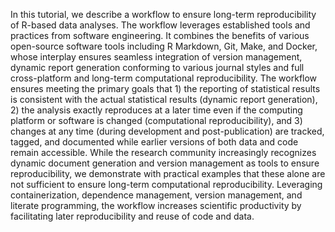 In this tutorial, we describe a workflow to ensure long-term reproducibility of R-based data analyses. The workflow leverages established tools and practices from software engineering. It combines the benefits of various open-source software tools including R Markdown, Git, Make, and Docker, whose interplay ensures seamless integration of version management, dynamic report generation conforming to various journal styles and full cross-platform and long-term computational reproducibility. The workflow ensures meeting the primary goals that 1) the reporting of statistical results is consistent with the actual statistical results (dynamic report generation), 2) the analysis exactly reproduces at a later time even if the computing platform or software is changed (computational reproducibility), and 3) changes at any time (during development and post-publication) are tracked, tagged, and documented while earlier versions of both data and code remain accessible.  While the research community increasingly recognizes dynamic document generation and version management as tools to ensure reproducibility, we demonstrate with practical examples that these alone are not sufficient to ensure long-term computational reproducibility. Leveraging containerization, dependence management, version management, and literate programming, the workflow increases scientific productivity by facilitating later reproducibility and reuse of code and data.
